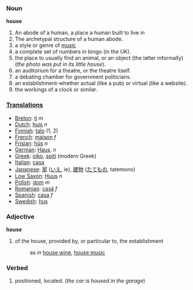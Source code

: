 ===Noun===
'''house'''

#An abode of a human, a place a human built to live in
#The archetypal structure of a human abode.
#a style or genre of [[music]]
#a complete set of numbers in bingo (in the UK).
#the place to usually find an animal, or an object (the latter informally) (''the photo was put in its little house'').
#an auditorium for a theatre, or the theatre itself.
#a debating chamber for government politicians.
#an establishment-whether actual (like a pub) or virtual (like a website).
#the workings of a clock or similar.

===[[Translation]]s===
*[[Breton]]: [[ti]] ''m''
*[[Dutch]]: [[huis]] ''n''
*[[Finnish]]: [[talo]] (1, 2)
*[[French]]: [[maison]] ''f''
*[[Frisian]]: [[hûs]] ''n''
*[[German]]: [[Haus]], ''n''
*[[Greek]]: [[oiko]], [[spiti]] (modern Greek)
*[[Italian]]: [[casa]]
*[[Japanese]]: [[家]] ([[いえ]], ie), [[建物]] ([[たてもの]], tatemono)
*[[Low Saxon]]: [[Huus]] ''n''
*[[Polish]]: [[dom]] ''m''
*[[Romanian]]: [[casă]] ''f''
*[[Spanish]]: [[casa]] ''f''
*[[Swedish]]: [[hus]]

===Adjective===
'''house'''
#of the house, provided by, or particular to, the establishment
#: as in [[house wine]], [[house music]]

===Verbed===

#positioned, located. (''the car is housed in the garage'')